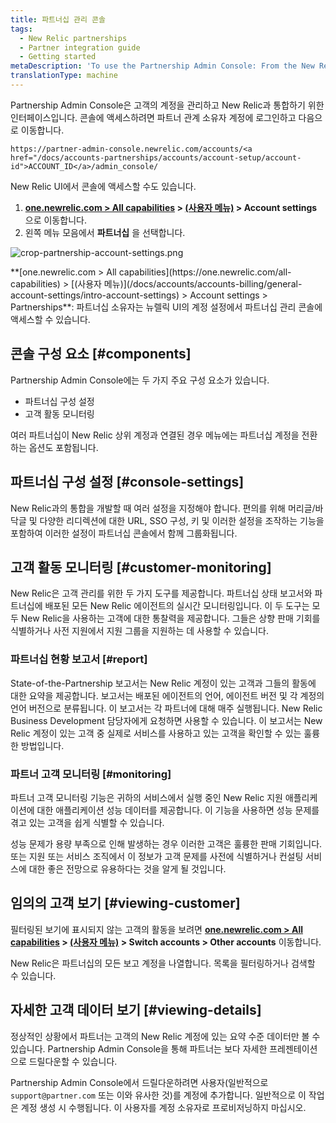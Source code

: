 ```yaml
---
title: 파트너십 관리 콘솔
tags:
  - New Relic partnerships
  - Partner integration guide
  - Getting started
metaDescription: 'To use the Partnership Admin Console: From the New Relic menu bar, select (partner account) > Account settings.'
translationType: machine
---
```



Partnership Admin Console은 고객의 계정을 관리하고 New Relic과 통합하기 위한 인터페이스입니다. 콘솔에 액세스하려면 파트너 관계 소유자 계정에 로그인하고 다음으로 이동합니다.

```
https://partner-admin-console.newrelic.com/accounts/<a href="/docs/accounts-partnerships/accounts/account-setup/account-id">ACCOUNT_ID</a>/admin_console/
```

New Relic UI에서 콘솔에 액세스할 수도 있습니다.

1. **[one.newrelic.com > All capabilities](https://one.newrelic.com/all-capabilities) > [(사용자 메뉴)](/docs/accounts/accounts-billing/general-account-settings/intro-account-settings) > Account settings** 으로 이동합니다.
2. 왼쪽 메뉴 모음에서 **파트너십** 을 선택합니다.

<img
  title="crop-partnership-account-settings.png"
  alt="crop-partnership-account-settings.png"
  src={accountsPartnershipSettings}
/>

<figcaption>
  **[one.newrelic.com > All capabilities](https://one.newrelic.com/all-capabilities) > [(사용자 메뉴)](/docs/accounts/accounts-billing/general-account-settings/intro-account-settings) > Account settings > Partnerships**: 파트너십 소유자는 뉴렐릭 UI의 계정 설정에서 파트너십 관리 콘솔에 액세스할 수 있습니다.
</figcaption>

## 콘솔 구성 요소 [#components]

Partnership Admin Console에는 두 가지 주요 구성 요소가 있습니다.

* 파트너십 구성 설정
* 고객 활동 모니터링

여러 파트너십이 New Relic 상위 계정과 연결된 경우 메뉴에는 파트너십 계정을 전환하는 옵션도 포함됩니다.

## 파트너십 구성 설정 [#console-settings]

New Relic과의 통합을 개발할 때 여러 설정을 지정해야 합니다. 편의를 위해 머리글/바닥글 및 다양한 리디렉션에 대한 URL, SSO 구성, 키 및 이러한 설정을 조작하는 기능을 포함하여 이러한 설정이 파트너십 콘솔에서 함께 그룹화됩니다.

## 고객 활동 모니터링 [#customer-monitoring]

New Relic은 고객 관리를 위한 두 가지 도구를 제공합니다. 파트너십 상태 보고서와 파트너십에 배포된 모든 New Relic 에이전트의 실시간 모니터링입니다. 이 두 도구는 모두 New Relic을 사용하는 고객에 대한 통찰력을 제공합니다. 그들은 상향 판매 기회를 식별하거나 사전 지원에서 지원 그룹을 지원하는 데 사용할 수 있습니다.

### 파트너십 현황 보고서 [#report]

State-of-the-Partnership 보고서는 New Relic 계정이 있는 고객과 그들의 활동에 대한 요약을 제공합니다. 보고서는 배포된 에이전트의 언어, 에이전트 버전 및 각 계정의 언어 버전으로 분류됩니다. 이 보고서는 각 파트너에 대해 매주 실행됩니다. New Relic Business Development 담당자에게 요청하면 사용할 수 있습니다. 이 보고서는 New Relic 계정이 있는 고객 중 실제로 서비스를 사용하고 있는 고객을 확인할 수 있는 훌륭한 방법입니다.

### 파트너 고객 모니터링 [#monitoring]

파트너 고객 모니터링 기능은 귀하의 서비스에서 실행 중인 New Relic 지원 애플리케이션에 대한 애플리케이션 성능 데이터를 제공합니다. 이 기능을 사용하면 성능 문제를 겪고 있는 고객을 쉽게 식별할 수 있습니다.

성능 문제가 용량 부족으로 인해 발생하는 경우 이러한 고객은 훌륭한 판매 기회입니다. 또는 지원 또는 서비스 조직에서 이 정보가 고객 문제를 사전에 식별하거나 컨설팅 서비스에 대한 좋은 전망으로 유용하다는 것을 알게 될 것입니다.

## 임의의 고객 보기 [#viewing-customer]

필터링된 보기에 표시되지 않는 고객의 활동을 보려면 **[one.newrelic.com > All capabilities](https://one.newrelic.com/all-capabilities) > [(사용자 메뉴)](/docs/accounts/accounts-billing/general-account-settings/intro-account-settings) > Switch accounts > Other accounts** 이동합니다.

New Relic은 파트너십의 모든 보고 계정을 나열합니다. 목록을 필터링하거나 검색할 수 있습니다.

## 자세한 고객 데이터 보기 [#viewing-details]

정상적인 상황에서 파트너는 고객의 New Relic 계정에 있는 요약 수준 데이터만 볼 수 있습니다. Partnership Admin Console을 통해 파트너는 보다 자세한 프레젠테이션으로 드릴다운할 수 있습니다.

Partnership Admin Console에서 드릴다운하려면 사용자(일반적으로 `support@partner.com` 또는 이와 유사한 것)를 계정에 추가합니다. 일반적으로 이 작업은 계정 생성 시 수행됩니다. 이 사용자를 계정 소유자로 프로비저닝하지 마십시오.